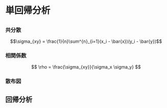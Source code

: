 # 単回帰分析 {#multipleregression}


## 

### 共分散

$$\sigma_{xy} = \frac{1}{n}\sum^{n}_{i=1}(x_i - \bar{x})(y_i - \bar{y})$$

### 相関係数

$$
 \rho = \frac{\sigma_{xy}}{\sigma_x \sigma_y} 
$$

### 散布図


## 回帰分析
